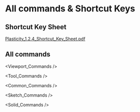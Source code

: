 
# All commands & Shortcut Keys

## Shortcut Key Sheet

<a href="https://plasticitydoc.vercel.app/Plasticity_1.2.4_Shortcut_Key_Sheet.pdf"  target="_blank" rel="noopener noreferrer">
    Plasticity_1.2.4_Shortcut_Key_Sheet.pdf
</a>

## All commands 

<Viewport_Commands />

<Tool_Commands />

<Common_Commands />

<Sketch_Commands />

<Solid_Commands />


